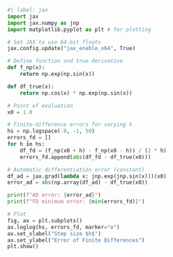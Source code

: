 ```python
#| label: jax
import jax
import jax.numpy as jnp
import matplotlib.pyplot as plt # for plotting

# Set JAX to use 64-bit floats
jax.config.update("jax_enable_x64", True)

# Define function and true derivative
def f_np(x):
    return np.exp(np.sin(x))

def df_true(x):
    return np.cos(x) * np.exp(np.sin(x))

# Point of evaluation
x0 = 1.0

# Finite-difference errors for varying h
hs = np.logspace(-8, -1, 50)
errors_fd = []
for h in hs:
    df_fd = (f_np(x0 + h) - f_np(x0 - h)) / (2 * h)
    errors_fd.append(abs(df_fd - df_true(x0)))

# Automatic differentiation error (constant)
df_ad = jax.grad(lambda x: jnp.exp(jnp.sin(x)))(x0)
error_ad = abs(np.array(df_ad) - df_true(x0))

print(f"AD error: {error_ad}")
print(f"FD minimum error: {min(errors_fd)}")

# Plot
fig, ax = plt.subplots()
ax.loglog(hs, errors_fd, marker="o")
ax.set_xlabel("Step size $h$")
ax.set_ylabel("Error of Finite Differences")
plt.show()
```